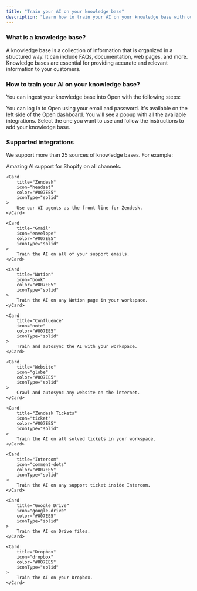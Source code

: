 ```yaml
---
title: "Train your AI on your knowledge base"
description: "Learn how to train your AI on your knowledge base with our 25+ integrations."
---
```


### What is a knowledge base?

A knowledge base is a collection of information that is organized in a structured way. It can include FAQs, documentation, web pages, and more. Knowledge bases are essential for providing accurate and relevant information to your customers.



### How to train your AI on your knowledge base?
You can ingest your knowledge base into Open with the following steps:

<Steps>
  <Step title="Login to Open">
    You can log in to Open using your email and password.
  </Step>
  <Step title="Navigate to the Knowledge Base page">
    It's available on the left side of the Open dashboard.
  </Step>
  <Step title="Add a new knowledge base">
    You will see a popup with all the available integrations. Select the one you want to use and follow the instructions to add your knowledge base.
  </Step>
</Steps>


### Supported integrations

We support more than 25 sources of knowledge bases. For example:

<CardGroup cols={2}>
    <Card
        title="Shopify"
        icon="store"
        color="#007EE5"
        iconType="solid"
    >
        Amazing AI support for Shopify on all channels.
    </Card>

    <Card
        title="Zendesk"
        icon="headset"
        color="#007EE5"
        iconType="solid"
    >
        Use our AI agents as the front line for Zendesk.
    </Card>

    <Card
        title="Gmail"
        icon="envelope"
        color="#007EE5"
        iconType="solid"
    >
        Train the AI on all of your support emails.
    </Card>

    <Card
        title="Notion"
        icon="book"
        color="#007EE5"
        iconType="solid"
    >
        Train the AI on any Notion page in your workspace.
    </Card>

    <Card
        title="Confluence"
        icon="note"
        color="#007EE5"
        iconType="solid"
    >
        Train and autosync the AI with your workspace.
    </Card>

    <Card
        title="Website"
        icon="globe"
        color="#007EE5"
        iconType="solid"
    >
        Crawl and autosync any website on the internet.
    </Card>

    <Card
        title="Zendesk Tickets"
        icon="ticket"
        color="#007EE5"
        iconType="solid"
    >
        Train the AI on all solved tickets in your workspace.
    </Card>

    <Card
        title="Intercom"
        icon="comment-dots"
        color="#007EE5"
        iconType="solid"
    >
        Train the AI on any support ticket inside Intercom.
    </Card>

    <Card
        title="Google Drive"
        icon="google-drive"
        color="#007EE5"
        iconType="solid"
    >
        Train the AI on Drive files.
    </Card>

    <Card
        title="Dropbox"
        icon="dropbox"
        color="#007EE5"
        iconType="solid"
    >
        Train the AI on your Dropbox.
    </Card>
</CardGroup>

